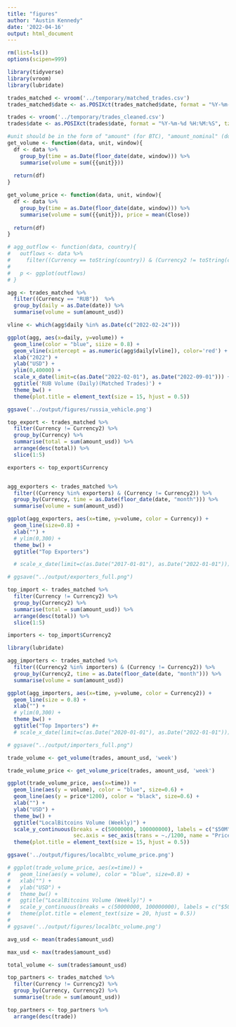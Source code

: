 ```yaml
---
title: "figures"
author: "Austin Kennedy"
date: '2022-04-16'
output: html_document
---
```



```r
rm(list=ls())
options(scipen=999)
```


```r
library(tidyverse)
library(vroom)
library(lubridate)
```

```r
trades_matched <- vroom('../temporary/matched_trades.csv')
trades_matched$date <- as.POSIXct(trades_matched$date, format = "%Y-%m-%d %H:%M:%S", tz = "UTC")
```

```r
trades <- vroom('../temporary/trades_cleaned.csv')
trades$date <- as.POSIXct(trades$date, format = "%Y-%m-%d %H:%M:%S", tz = "UTC")
```


```r
#unit should be in the form of "amount" (for BTC), "amount_nominal" (domestic currency), or "amount_usd"
get_volume <- function(data, unit, window){
  df <- data %>%
    group_by(time = as.Date(floor_date(date, window))) %>%
    summarise(volume = sum({{unit}}))
  
  return(df)
}

get_volume_price <- function(data, unit, window){
  df <- data %>%
    group_by(time = as.Date(floor_date(date, window))) %>%
    summarise(volume = sum({{unit}}), price = mean(Close))
  
  return(df)
}

# agg_outflow <- function(data, country){
#   outflows <- data %>%
#     filter((Currency == toString(country)) & (Currency2 != toString(country)))
#   
#   p <- ggplot(outflows)
# }

```



```r
agg <- trades_matched %>%
  filter((Currency == "RUB"))  %>%
  group_by(daily = as.Date(date)) %>%
  summarise(volume = sum(amount_usd))

vline <- which(agg$daily %in% as.Date(c("2022-02-24")))

ggplot(agg, aes(x=daily, y=volume)) +
  geom_line(color = "blue", siize = 0.8) +
  geom_vline(xintercept = as.numeric(agg$daily[vline]), color='red') +
  xlab("2022") +
  ylab("USD") +
  ylim(0,40000) +
  scale_x_date(limit=c(as.Date("2022-02-01"), as.Date("2022-09-01"))) +
  ggtitle('RUB Volume (Daily)(Matched Trades)') +
  theme_bw() +
  theme(plot.title = element_text(size = 15, hjust = 0.5))

ggsave('../output/figures/russia_vehicle.png')
```

```r
top_export <- trades_matched %>%
  filter(Currency != Currency2) %>%
  group_by(Currency) %>%
  summarise(total = sum(amount_usd)) %>%
  arrange(desc(total)) %>%
  slice(1:5)

exporters <- top_export$Currency


agg_exporters <- trades_matched %>%
  filter((Currency %in% exporters) & (Currency != Currency2)) %>%
  group_by(Currency, time = as.Date(floor_date(date, "month"))) %>%
  summarise(volume = sum(amount_usd))

ggplot(agg_exporters, aes(x=time, y=volume, color = Currency)) +
  geom_line(size=0.8) +
  xlab("") +
  # ylim(0,300) +
  theme_bw() +
  ggtitle("Top Exporters")

  # scale_x_date(limit=c(as.Date("2017-01-01"), as.Date("2022-01-01")))

# ggsave("../output/exporters_full.png")

```

```r
top_import <- trades_matched %>%
  filter(Currency != Currency2) %>%
  group_by(Currency2) %>%
  summarise(total = sum(amount_usd)) %>%
  arrange(desc(total)) %>%
  slice(1:5)

importers <- top_import$Currency2

library(lubridate)

agg_importers <- trades_matched %>%
  filter((Currency2 %in% importers) & (Currency != Currency2)) %>%
  group_by(Currency2, time = as.Date(floor_date(date, "month"))) %>%
  summarise(volume = sum(amount_usd))

ggplot(agg_importers, aes(x=time, y=volume, color = Currency2)) +
  geom_line(size = 0.8) +
  xlab("") +
  # ylim(0,300) +
  theme_bw() +
  ggtitle("Top Importers") #+
  # scale_x_date(limit=c(as.Date("2020-01-01"), as.Date("2022-01-01")))

# ggsave("../output/importers_full.png")

```

```r
trade_volume <- get_volume(trades, amount_usd, 'week')

trade_volume_price <- get_volume_price(trades, amount_usd, 'week')

ggplot(trade_volume_price, aes(x=time)) +
  geom_line(aes(y = volume), color = "blue", size=0.6) +
  geom_line(aes(y = price*1200), color = "black", size=0.6) +
  xlab("") +
  ylab("USD") +
  theme_bw() +
  ggtitle("LocalBitcoins Volume (Weekly)") +
  scale_y_continuous(breaks = c(50000000, 100000000), labels = c("$50M", "$100M"),
                     sec.axis = sec_axis(trans = ~./1200, name = "Price")) +
  theme(plot.title = element_text(size = 15, hjust = 0.5))

ggsave('../output/figures/localbtc_volume_price.png')

# ggplot(trade_volume_price, aes(x=time)) +
#   geom_line(aes(y = volume), color = "blue", size=0.8) +
#   xlab("") +  
#   ylab("USD") +
#   theme_bw() +
#   ggtitle("LocalBitcoins Volume (Weekly)") +
#   scale_y_continuous(breaks = c(50000000, 100000000), labels = c("$50M", "$100M")) +
#   theme(plot.title = element_text(size = 20, hjust = 0.5))
# 
# ggsave('../output/figures/localbtc_volume.png')
```


```r

avg_usd <- mean(trades$amount_usd)

max_usd <- max(trades$amount_usd)

total_volume <- sum(trades$amount_usd)
```

```r
top_partners <- trades_matched %>%
  filter(Currency != Currency2) %>%
  group_by(Currency, Currency2) %>%
  summarise(trade = sum(amount_usd))

top_partners <- top_partners %>%
  arrange(desc(trade))
```











